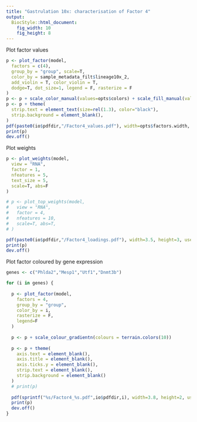 ```yaml
---
title: "Gastrulation 10x: characterisation of Factor 4"
output: 
  BiocStyle::html_document: 
    fig_width: 10
    fig_height: 8
---
```


Plot factor values
```r
p <- plot_factor(model,
  factors = c(4),
  group_by = "group", scale=T,
  color_by = sample_metadata_filt$lineage10x_2, 
  add_violin = T, color_violin = T,
  dodge=T, dot_size=1, legend = F, rasterize = F
)
p <- p + scale_color_manual(values=opts$colors) + scale_fill_manual(values=opts$colors)
p <- p + theme(
  strip.text = element_text(size=rel(1.3), color="black"),
  strip.background = element_blank(),
)
pdf(paste0(io$pdfdir,"/Factor4_values.pdf"), width=opts$factors.width, height=opts$factors.height, useDingbats = F)
print(p)
dev.off()
```

Plot weights
```r
p <- plot_weights(model,
  view = "RNA",
  factor = 1,
  nfeatures = 5,
  text_size = 5,
  scale=T, abs=F
)

# p <- plot_top_weights(model, 
#   view = "RNA", 
#   factor = 4, 
#   nfeatures = 10,
#   scale=T, abs=T, 
# )

pdf(paste0(io$pdfdir,"/Factor4_loadings.pdf"), width=3.5, height=3, useDingbats = F)
print(p)
dev.off()
```

Plot factor coloured by gene expression
```r
genes <- c("Phlda2","Mesp1","Utf1","Dnmt3b")

for (i in genes) {
  
  p <- plot_factor(model,
    factors = 4,
    group_by = "group",
    color_by = i,
    rasterize = F,
    legend=F
  )
  
  p <- p + scale_colour_gradientn(colours = terrain.colors(10))
  
  p <- p + theme(
    axis.text = element_blank(),
    axis.title = element_blank(),
    axis.ticks.y = element_blank(),
    strip.text = element_blank(),
    strip.background = element_blank()
  )
  # print(p)
  
  pdf(sprintf("%s/Factor4_%s.pdf",io$pdfdir,i), width=3.8, height=2, useDingbats = F)
  print(p)
  dev.off()
}
```




